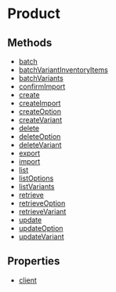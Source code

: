 
# Product

## Methods

- [batch](../../Product/methods/js_sdk.admin.Product.batch/page.mdx)
- [batchVariantInventoryItems](../../Product/methods/js_sdk.admin.Product.batchVariantInventoryItems/page.mdx)
- [batchVariants](../../Product/methods/js_sdk.admin.Product.batchVariants/page.mdx)
- [confirmImport](../../Product/methods/js_sdk.admin.Product.confirmImport/page.mdx)
- [create](../../Product/methods/js_sdk.admin.Product.create/page.mdx)
- [createImport](../../Product/methods/js_sdk.admin.Product.createImport/page.mdx)
- [createOption](../../Product/methods/js_sdk.admin.Product.createOption/page.mdx)
- [createVariant](../../Product/methods/js_sdk.admin.Product.createVariant/page.mdx)
- [delete](../../Product/methods/js_sdk.admin.Product.delete/page.mdx)
- [deleteOption](../../Product/methods/js_sdk.admin.Product.deleteOption/page.mdx)
- [deleteVariant](../../Product/methods/js_sdk.admin.Product.deleteVariant/page.mdx)
- [export](../../Product/methods/js_sdk.admin.Product.export/page.mdx)
- [import](../../Product/methods/js_sdk.admin.Product.import/page.mdx)
- [list](../../Product/methods/js_sdk.admin.Product.list/page.mdx)
- [listOptions](../../Product/methods/js_sdk.admin.Product.listOptions/page.mdx)
- [listVariants](../../Product/methods/js_sdk.admin.Product.listVariants/page.mdx)
- [retrieve](../../Product/methods/js_sdk.admin.Product.retrieve/page.mdx)
- [retrieveOption](../../Product/methods/js_sdk.admin.Product.retrieveOption/page.mdx)
- [retrieveVariant](../../Product/methods/js_sdk.admin.Product.retrieveVariant/page.mdx)
- [update](../../Product/methods/js_sdk.admin.Product.update/page.mdx)
- [updateOption](../../Product/methods/js_sdk.admin.Product.updateOption/page.mdx)
- [updateVariant](../../Product/methods/js_sdk.admin.Product.updateVariant/page.mdx)

## Properties

- [client](../../Product/properties/js_sdk.admin.Product.client/page.mdx)
